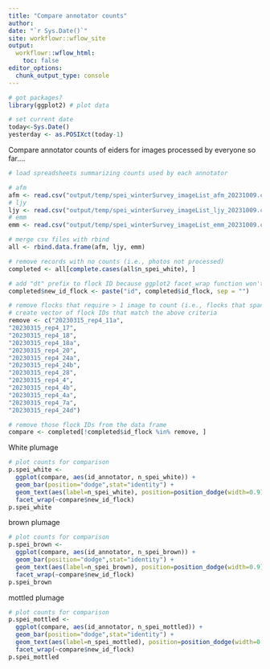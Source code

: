 ```yaml
---
title: "Compare annotator counts"
author: 
date: "`r Sys.Date()`"
site: workflowr::wflow_site
output:
  workflowr::wflow_html:
    toc: false
editor_options:
  chunk_output_type: console
---
```


```r
# got packages?
library(ggplot2) # plot data

# set current date
today<-Sys.Date()
yesterday <- as.POSIXct(today-1)
```

Compare annotator counts of eiders for images processed by everyone so far....

```r
# load spreadsheets summarizing counts used by each annotator

# afm
afm <- read.csv("output/temp/spei_winterSurvey_imageList_afm_20231009.csv")
# ljy
ljy <- read.csv("output/temp/spei_winterSurvey_imageList_ljy_20231009.csv")
# emm
emm <- read.csv("output/temp/spei_winterSurvey_imageList_emm_20231009.csv")

# merge csv files with rbind
all <- rbind.data.frame(afm, ljy, emm)

# remove records with no counts (i.e., photos not processed)
completed <- all[complete.cases(all$n_spei_white), ]

# add "dt" prefix to flock ID because ggplot2 facet_wrap function won't work with IDs that start with a number
completed$new_id_flock <- paste("id", completed$id_flock, sep = "")

# remove flocks that require > 1 image to count (i.e., flocks that span multi images) and flocks not counted by all 3 annotators
# create vector of flock IDs that match the above criteria
remove <- c("20230315_rep4_11a",
"20230315_rep4_17",
"20230315_rep4_18",
"20230315_rep4_18a",
"20230315_rep4_20",
"20230315_rep4_24a",
"20230315_rep4_24b",
"20230315_rep4_28",
"20230315_rep4_4",
"20230315_rep4_4b",
"20230315_rep4_4a",
"20230315_rep4_7a",
"20230315_rep4_24d")

# remove those flock IDs from the data frame
compare <- completed[!completed$id_flock %in% remove, ]
```
White plumage
```r
# plot counts for comparison
p.spei_white <-
  ggplot(compare, aes(id_annotator, n_spei_white)) +
  geom_bar(position="dodge",stat="identity") +
  geom_text(aes(label=n_spei_white), position=position_dodge(width=0.9), vjust=-0.25) +
  facet_wrap(~compare$new_id_flock)
p.spei_white

```
brown plumage
```r
# plot counts for comparison
p.spei_brown <-
  ggplot(compare, aes(id_annotator, n_spei_brown)) +
  geom_bar(position="dodge",stat="identity") +
  geom_text(aes(label=n_spei_brown), position=position_dodge(width=0.9), vjust=-0.25) +
  facet_wrap(~compare$new_id_flock)
p.spei_brown

```
mottled plumage
```r
# plot counts for comparison
p.spei_mottled <-
  ggplot(compare, aes(id_annotator, n_spei_mottled)) +
  geom_bar(position="dodge",stat="identity") +
  geom_text(aes(label=n_spei_mottled), position=position_dodge(width=0.9), vjust=-0.25) +
  facet_wrap(~compare$new_id_flock)
p.spei_mottled

```
